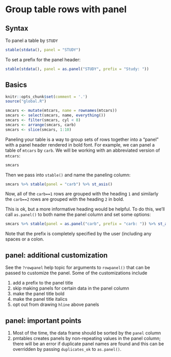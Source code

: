 # Group table rows with panel  {#panel-intro}

## Syntax

To panel a table by `STUDY` 

```r
stable(stdata(), panel = "STUDY") 
```

To set a prefix for the panel header:
```r
stable(stdata(), panel = as.panel("STUDY", prefix = "Study: "))
```


## Basics

```r
knitr::opts_chunk$set(comment = '.')
source("global.R")
```

```r
smcars <- mutate(mtcars, name = rownames(mtcars))
smcars <- select(smcars, name, everything())
smcars <- filter(smcars, cyl < 8)
smcars <- arrange(smcars, carb)
smcars <- slice(smcars, 1:10)
```

Paneling your table is a way to group sets of rows together into a "panel" 
with a panel header rendered in bold font. For example, we can panel a table 
of `mtcars` by `carb`.  We will be working with an abbreviated version of 
`mtcars`:

```r
smcars
```

Then we pass into `stable()` and name the paneling column:
```r
smcars %>% stable(panel = "carb") %>% st_asis()
```

Now, all of the `carb==1` rows are grouped with the heading `1` and similarly 
the `carb==2` rows are grouped with the heading `2` in bold. 

This is ok, but a more informative heading would be helpful. To do this, we'll 
call `as.panel()` to both name the panel column and set some options:

```r
smcars %>% stable(panel = as.panel("carb", prefix = "carb: ")) %>% st_asis()
```

Note that the prefix is completely specified by the user (including any spaces
or a colon.


## panel: additional customization 

See the `?rowpanel` help topic for arguments to `rowpanel()` that can be passed
to customize the panel.  Some of the customizations include

1. add a prefix to the panel title
1. skip making panels for certain data in the panel column
1. make the panel title bold
1. make the panel title italics
1. opt out from drawing `hline` above panels

## panel: important points

1. Most of the time, the data frame should be sorted by the `panel` column
1. pmtables creates panels by non-repeating values in the panel column; there 
   will be an error if duplicate panel names are found and this can be 
   overridden by passing `duplicates_ok` to `as.panel()`.  


\clearpage
